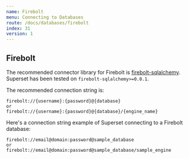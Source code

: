 ```yaml
---
name: Firebolt
menu: Connecting to Databases
route: /docs/databases/firebolt
index: 31
version: 1
---
```


## Firebolt

The recommended connector library for Firebolt is [firebolt-sqlalchemy](https://pypi.org/project/firebolt-sqlalchemy/).
Superset has been tested on `firebolt-sqlalchemy>=0.0.1`.

The recommended connection string is:

```
firebolt://{username}:{password}@{database}
or
firebolt://{username}:{password}@{database}/{engine_name}
```

Here's a connection string example of Superset connecting to a Firebolt database:

```
firebolt://email@domain:password@sample_database
or
firebolt://email@domain:password@sample_database/sample_engine
```
